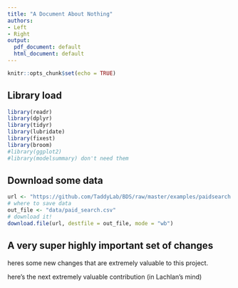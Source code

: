 ```yaml
---
title: "A Document About Nothing"
authors:
- Left
- Right
output:
  pdf_document: default
  html_document: default
---
```


```r
knitr::opts_chunk$set(echo = TRUE)
```

## Library load

```r
library(readr)
library(dplyr)
library(tidyr)
library(lubridate)
library(fixest)
library(broom)
#library(ggplot2)
#library(modelsummary) don't need them
```


## Download some data 

```r
url <- "https://github.com/TaddyLab/BDS/raw/master/examples/paidsearch.csv"
# where to save data
out_file <- "data/paid_search.csv"
# download it!
download.file(url, destfile = out_file, mode = "wb")
```


## A very super highly important set of changes 


heres some new changes that are extremely valuable to this project.

here's the next extremely valuable contribution (in Lachlan's mind)